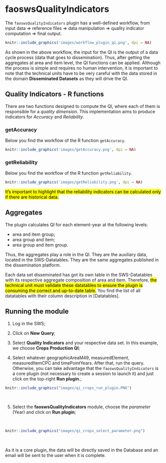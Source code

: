 # **faoswsQualityIndicators** {#faoswsQualityIndicators}

The `faoswsQualityIndicators` plugin has a well-defined workflow, from input data $\Rightarrow$ reference files $\Rightarrow$ data manipulation $\Rightarrow$ quality indicator computation $\Rightarrow$ final output.

```r
knitr::include_graphics('images/workflow_plugin_qi.png', dpi = NA)
```

As shown in the above workflow, the input for the QI is the output of a data cycle process (data that goes to dissemination). Thus, after getting the aggregates at area and item level, the QI functions can be applied.
Although the process is simple and requires no human intervention, it is important to note that the technical units have to be very careful with the data stored in the domain **Disseminated Datasets** as they will drive the QI.

## **Quality Indicators - R functions**

There are two functions designed to compute the QI, where each of them is responsible for a *quality dimension*. This implementation aims to produce indicators for _Accuracy_ and _Reliability_.

### **getAccuracy**

Below you find the workflow of the R function `getAccuracy`.

```r
knitr::include_graphics('images/getAccuracy.png', dpi = NA)
```


### **getReliability**

Below you find the workflow of the R function `getReliability`.

```r
knitr::include_graphics('images/getReliability.png', dpi = NA)
```

<mark>It's important to highlight that the reliability indicators can be calculated only if there are historical data.</mark>

## **Aggregates**

The plugin calculates QI for each element-year at the following levels:

- area and item group;
- area group and item;
- area group and item group.

Thus, the aggregates play a role in the QI. They are the auxiliary data, located in the SWS-Datatables. They are the same aggregates published in the dissemination platform. 

Each data set disseminated has got its own table in the SWS-Datatables with its respective aggregate composition of area and item. Therefore, <mark>the technical unit must validate these datatables to ensure the plugin is consuming the correct and up-to-date table.</mark> You find the list of all datatables with their column description in [Datatables]. 

## **Running the module**

1. Log in the SWS;

2. Click on **New Query**;

3. Select **Quality Indicators** and your respective data set. In this example, we choose **Crops Production QI**;

4. Select whatever geographicAreaM49, measuredElement, measuredItemCPC and timePointYears. After that, run the query. Otherwise, you can take advantage that the `faoswsQualityIndicators` is a core plugin (not necessary to create a session to launch it) and just click on the top-right **Run plugin**.;
<br>
```r
knitr::include_graphics("images/qi_crops_run_plugin.PNG")
```
<br>

5. Select the **faoswsQualityIndicators** module, choose the *parameter* (Year) and click on **Run plugin**;

<br>
```r
knitr::include_graphics("images/qi_crops_select_parameter.png")
```
<br>

As it is a core plugin, the data will be directly saved in the Database and an email will be sent to the user when it is complete.


